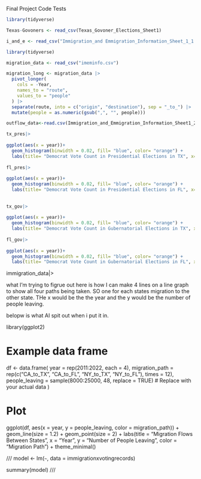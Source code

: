 Final Project Code Tests



```r
library(tidyverse)
```

```r
Texas-Govoners <- read_csv(Texas_Govoner_Elections_Sheet1)
```




```r
i_and_e <- read_csv("Immigration_and Emmigration_Information_Sheet_1_1.csv")
```


```r
library(tidyverse)

migration_data <- read_csv("imeminfo.csv")

migration_long <- migration_data |>
  pivot_longer(
    cols = -Year,
    names_to = "route",
    values_to = "people"
  ) |>
  separate(route, into = c("origin", "destination"), sep = "_to_") |>
  mutate(people = as.numeric(gsub(",", "", people)))
```

```r
outflow_data<-read.csv(Immigration_and_Emmigration_Information_Sheet1_2)

```


```r


tx_pres|>
  
ggplot(aes(x = year))+
  geom_histogram(binwidth = 0.02, fill= "blue", color= "orange") + 
  labs(title= "Democrat Vote Count in Presidential Elections in TX", x= "Year", y= "vote count")
  
fl_pres|>
  
ggplot(aes(x = year))+
  geom_histogram(binwidth = 0.02, fill= "blue", color= "orange") + 
  labs(title= "Democrat Vote Count in Presidential Elections in FL", x= "Year", y= "vote count")
  
  
tx_gov|>
  
ggplot(aes(x = year))+
  geom_histogram(binwidth = 0.02, fill= "blue", color= "orange") + 
  labs(title= "Democrat Vote Count in Gubernatorial Elections in TX", x= "Year", y= "vote count")
  
fl_gov|>
  
ggplot(aes(x = year))+
  geom_histogram(binwidth = 0.02, fill= "blue", color= "orange") + 
  labs(title= "Democrat Vote Count in Gubernatorial Elections in FL", x= "Year", y= "vote count")
```  
  
  
immigration_data|>

what I'm trying to figrue out here is how I can make 4 lines on a line graph to show all four paths being taken. SO one for each states migration to the other state. THe x would be the the year and the y would be the number of people leaving.

belopw is what AI spit out when i put it in.



library(ggplot2)

# Example data frame
df <- data.frame(
  year = rep(2011:2022, each = 4),
  migration_path = rep(c("CA_to_TX", "CA_to_FL", "NY_to_TX", "NY_to_FL"), times = 12),
  people_leaving = sample(8000:25000, 48, replace = TRUE) # Replace with your actual data
)

# Plot
ggplot(df, aes(x = year, y = people_leaving, color = migration_path)) +
  geom_line(size = 1.2) +
  geom_point(size = 2) +
  labs(title = "Migration Flows Between States",
       x = "Year",
       y = "Number of People Leaving",
       color = "Migration Path") +
  theme_minimal()
  
  
  ///
model <- lm(`` ~ ``, data = immigrationxvotingrecords)

summary(model)
  ///
  
  
  
  
  
  
  
  
  
  
  
  
